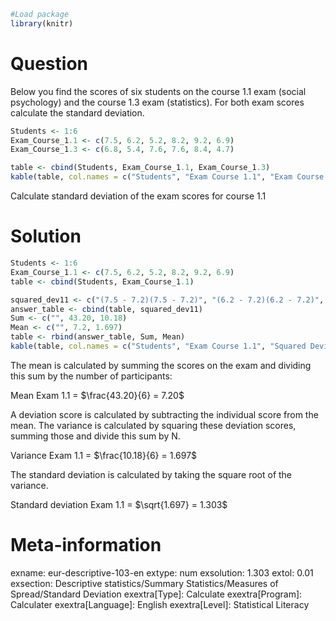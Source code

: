 ```r
#Load package
library(knitr)
```

Question
========
Below you find the scores of six students on the course 1.1 exam (social psychology) and the course 1.3 exam (statistics). For both exam scores calculate the standard deviation.

```r
Students <- 1:6
Exam_Course_1.1 <- c(7.5, 6.2, 5.2, 8.2, 9.2, 6.9)
Exam_Course_1.3 <- c(6.8, 5.4, 7.6, 7.6, 8.4, 4.7)

table <- cbind(Students, Exam_Course_1.1, Exam_Course_1.3)
kable(table, col.names = c("Students", "Exam Course 1.1", "Exam Course 1.3"))
```

Calculate standard deviation of the exam scores for course 1.1


Solution
========
```r
Students <- 1:6
Exam_Course_1.1 <- c(7.5, 6.2, 5.2, 8.2, 9.2, 6.9)
table <- cbind(Students, Exam_Course_1.1)

squared_dev11 <- c("(7.5 ‐ 7.2)(7.5 ‐ 7.2)", "(6.2 ‐ 7.2)(6.2 ‐ 7.2)", "(5.2 ‐ 7.2)(5.2 ‐ 7.2)", "(8.2 ‐ 7.2)(8.2 ‐ 7.2)", "(9.2 ‐ 7.2)(9.2 ‐ 7.2)", "(6.9 ‐ 7.2)(6.9 ‐ 7.2)")
answer_table <- cbind(table, squared_dev11)
Sum <- c("", 43.20, 10.18)
Mean <- c("", 7.2, 1.697)
table <- rbind(answer_table, Sum, Mean)
kable(table, col.names = c("Students", "Exam Course 1.1", "Squared Deviation 1.1"))
```

The mean is calculated by summing the scores on the exam and dividing this sum by the number of participants:

Mean Exam 1.1 = $\frac{43.20}{6} = 7.20$

A deviation score is calculated by subtracting the individual score from the mean. The variance is calculated by squaring these deviation scores, summing those and divide this sum by N.

Variance Exam 1.1 = $\frac{10.18}{6} = 1.697$

The standard deviation is calculated by taking the square root of the variance.

Standard deviation Exam 1.1 = $\sqrt{1.697} = 1.303$


Meta-information
================
exname: eur-descriptive-103-en
extype: num
exsolution: 1.303
extol: 0.01
exsection: Descriptive statistics/Summary Statistics/Measures of Spread/Standard Deviation
exextra[Type]: Calculate
exextra[Program]: Calculater
exextra[Language]: English
exextra[Level]: Statistical Literacy
